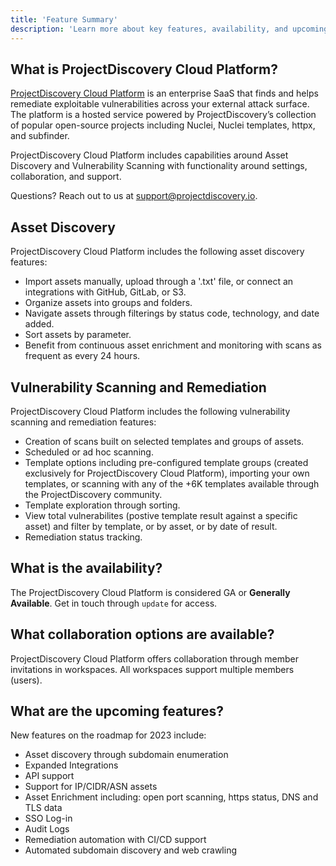 ```yaml
---
title: 'Feature Summary'
description: 'Learn more about key features, availability, and upcoming capabilities'
---
```


## What is ProjectDiscovery Cloud Platform? 

[ProjectDiscovery Cloud Platform](https://projectdiscovery.io/cloudplatform) is an enterprise SaaS that finds and helps remediate exploitable vulnerabilities across your external attack surface. 
The platform is a hosted service powered by ProjectDiscovery’s collection of popular open-source projects including Nuclei, Nuclei templates, httpx, and subfinder. 

ProjectDiscovery Cloud Platform includes capabilities around Asset Discovery and Vulnerability Scanning with functionality around settings, collaboration, and support.

Questions? Reach out to us at support@projectdiscovery.io.

## Asset Discovery

ProjectDiscovery Cloud Platform includes the following asset discovery features:

- Import assets manually, upload through a '.txt' file, or connect an integrations with GitHub, GitLab, or S3.
- Organize assets into groups and folders.
- Navigate assets through filterings by status code, technology, and date added. 
- Sort assets by parameter.
- Benefit from continuous asset enrichment and monitoring with scans as frequent as every 24 hours. 

## Vulnerability Scanning and Remediation

ProjectDiscovery Cloud Platform includes the following vulnerability scanning and remediation features:

- Creation of scans built on selected templates and groups of assets.
- Scheduled or ad hoc scanning.
- Template options including pre-configured template groups (created exclusively for ProjectDiscovery Cloud Platform), importing your own templates, 
or scanning with any of the +6K templates available through the ProjectDiscovery community. 
- Template exploration through sorting.
- View total vulnerabilites (postive template result against a specific asset) and filter by template, or by asset, or by date of result. 
- Remediation status tracking. 

## What is the availability? 

The ProjectDiscovery Cloud Platform is considered GA or **Generally Available**. Get in touch through `update` for access. 

## What collaboration options are available?

ProjectDiscovery Cloud Platform offers collaboration through member invitations in workspaces. All workspaces support multiple members (users). 

## What are the upcoming features? 

New features on the roadmap for 2023 include:

- Asset discovery through subdomain enumeration 
- Expanded Integrations
- API support
- Support for IP/CIDR/ASN assets
- Asset Enrichment including: open port scanning, https status, DNS and TLS data 
- SSO Log-in
- Audit Logs
- Remediation automation with CI/CD support
- Automated subdomain discovery and web crawling
